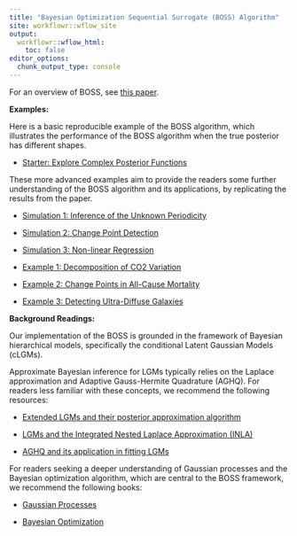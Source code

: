 ```yaml
---
title: "Bayesian Optimization Sequential Surrogate (BOSS) Algorithm"
site: workflowr::wflow_site
output:
  workflowr::wflow_html:
    toc: false
editor_options:
  chunk_output_type: console
---
```


For an overview of BOSS, see [this paper](https://arxiv.org/abs/2403.12250).

**Examples:**

Here is a basic reproducible example of the BOSS algorithm, which illustrates the performance of the BOSS algorithm when the true posterior has different shapes.

+ [Starter: Explore Complex Posterior Functions](simA1.html)

These more advanced examples aim to provide the readers some further understanding of the BOSS algorithm and its applications, by replicating the results from the paper.

+ [Simulation 1: Inference of the Unknown Periodicity](sim1.html)

+ [Simulation 2: Change Point Detection](sim2.html)

+ [Simulation 3: Non-linear Regression](sim3.html)

+ [Example 1: Decomposition of CO2 Variation](co2.html)

+ [Example 2: Change Points in All-Cause Mortality](mortality.html)

+ [Example 3: Detecting Ultra-Diffuse Galaxies](UDG.html)

**Background Readings:**

Our implementation of the BOSS is grounded in the framework of Bayesian hierarchical models, specifically the conditional Latent Gaussian Models (cLGMs). 

Approximate Bayesian inference for LGMs typically relies on the Laplace approximation and Adaptive Gauss-Hermite Quadrature (AGHQ). For readers less familiar with these concepts, we recommend the following resources:

+ [Extended LGMs and their posterior approximation algorithm](https://www.tandfonline.com/doi/full/10.1080/10618600.2022.2099403?casa_token=ft2At-UOBTIAAAAA%3Ab1e5AGFyefDSdwFHE2r9Q7Mcpv-npuWnGIH1LwyGzYdhs9DjHwcq32JBbILmz_ukn7pgWtVa7lAytg)

+ [LGMs and the Integrated Nested Laplace Approximation (INLA)](https://academic.oup.com/jrsssb/article/71/2/319/7092907?login=false)

+ [AGHQ and its application in fitting LGMs
](https://www.tandfonline.com/doi/full/10.1080/01621459.2022.2141635)


For readers seeking a deeper understanding of Gaussian processes and the Bayesian optimization algorithm, which are central to the BOSS framework, we recommend the following books:

+ [Gaussian Processes](https://gaussianprocess.org/gpml/)

+ [Bayesian Optimization](https://bayesoptbook.com/)


